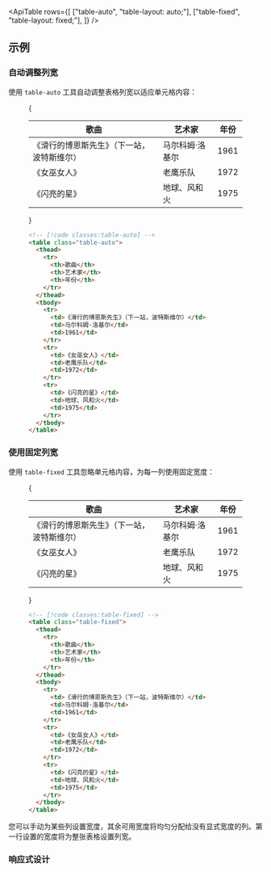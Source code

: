 

<ApiTable
  rows={[
    ["table-auto", "table-layout: auto;"],
    ["table-fixed", "table-layout: fixed;"],
  ]}
/>

## 示例

### 自动调整列宽

使用 `table-auto` 工具自动调整表格列宽以适应单元格内容：

<Figure>

<Example padding={false}>
  {
    <div className="my-8 overflow-hidden">
      <table className="w-full table-auto border-collapse text-sm">
        <thead>
          <tr>
            <th className="border-b border-gray-200 p-4 pt-0 pb-3 pl-8 text-left font-medium text-gray-400 dark:border-gray-600 dark:text-gray-200">
              歌曲
            </th>
            <th className="border-b border-gray-200 p-4 pt-0 pb-3 text-left font-medium text-gray-400 dark:border-gray-600 dark:text-gray-200">
              艺术家
            </th>
            <th className="border-b border-gray-200 p-4 pt-0 pr-8 pb-3 text-left font-medium text-gray-400 dark:border-gray-600 dark:text-gray-200">
              年份
            </th>
          </tr>
        </thead>
        <tbody className="bg-white dark:bg-gray-800">
          <tr>
            <td className="border-b border-gray-100 p-4 pl-8 text-gray-500 dark:border-gray-700 dark:text-gray-400">
              《滑行的博恩斯先生》（下一站，波特斯维尔）
            </td>
            <td className="border-b border-gray-100 p-4 text-gray-500 dark:border-gray-700 dark:text-gray-400">
              马尔科姆·洛基尔
            </td>
            <td className="border-b border-gray-100 p-4 pr-8 text-gray-500 dark:border-gray-700 dark:text-gray-400">
              1961
            </td>
          </tr>
          <tr>
            <td className="border-b border-gray-100 p-4 pl-8 text-gray-500 dark:border-gray-700 dark:text-gray-400">
              《女巫女人》
            </td>
            <td className="border-b border-gray-100 p-4 text-gray-500 dark:border-gray-700 dark:text-gray-400">
              老鹰乐队
            </td>
            <td className="border-b border-gray-100 p-4 pr-8 text-gray-500 dark:border-gray-700 dark:text-gray-400">
              1972
            </td>
          </tr>
          <tr>
            <td className="border-b border-gray-200 p-4 pl-8 text-gray-500 dark:border-gray-600 dark:text-gray-400">
              《闪亮的星》
            </td>
            <td className="border-b border-gray-200 p-4 text-gray-500 dark:border-gray-600 dark:text-gray-400">
              地球、风和火
            </td>
            <td className="border-b border-gray-200 p-4 pr-8 text-gray-500 dark:border-gray-600 dark:text-gray-400">
              1975
            </td>
          </tr>
        </tbody>
      </table>
    </div>
  }
</Example>

```html
<!-- [!code classes:table-auto] -->
<table class="table-auto">
  <thead>
    <tr>
      <th>歌曲</th>
      <th>艺术家</th>
      <th>年份</th>
    </tr>
  </thead>
  <tbody>
    <tr>
      <td>《滑行的博恩斯先生》（下一站，波特斯维尔）</td>
      <td>马尔科姆·洛基尔</td>
      <td>1961</td>
    </tr>
    <tr>
      <td>《女巫女人》</td>
      <td>老鹰乐队</td>
      <td>1972</td>
    </tr>
    <tr>
      <td>《闪亮的星》</td>
      <td>地球、风和火</td>
      <td>1975</td>
    </tr>
  </tbody>
</table>
```

</Figure>

### 使用固定列宽

使用 `table-fixed` 工具忽略单元格内容，为每一列使用固定宽度：

<Figure>

<Example padding={false}>
  {
    <div className="my-8 overflow-hidden">
      <table className="w-full table-fixed border-collapse text-sm">
        <thead>
          <tr>
            <th className="border-b border-gray-200 p-4 pt-0 pb-3 pl-8 text-left font-medium text-gray-400 dark:border-gray-600 dark:text-gray-200">
              歌曲
            </th>
            <th className="border-b border-gray-200 p-4 pt-0 pb-3 text-left font-medium text-gray-400 dark:border-gray-600 dark:text-gray-200">
              艺术家
            </th>
            <th className="border-b border-gray-200 p-4 pt-0 pr-8 pb-3 text-left font-medium text-gray-400 dark:border-gray-600 dark:text-gray-200">
              年份
            </th>
          </tr>
        </thead>
        <tbody className="bg-white dark:bg-gray-800">
          <tr>
            <td className="border-b border-gray-100 p-4 pl-8 text-gray-500 dark:border-gray-700 dark:text-gray-400">
              《滑行的博恩斯先生》（下一站，波特斯维尔）
            </td>
            <td className="border-b border-gray-100 p-4 text-gray-500 dark:border-gray-700 dark:text-gray-400">
              马尔科姆·洛基尔
            </td>
            <td className="border-b border-gray-100 p-4 pr-8 text-gray-500 dark:border-gray-700 dark:text-gray-400">
              1961
            </td>
          </tr>
          <tr>
            <td className="border-b border-gray-100 p-4 pl-8 text-gray-500 dark:border-gray-700 dark:text-gray-400">
              《女巫女人》
            </td>
            <td className="border-b border-gray-100 p-4 text-gray-500 dark:border-gray-700 dark:text-gray-400">
              老鹰乐队
            </td>
            <td className="border-b border-gray-100 p-4 pr-8 text-gray-500 dark:border-gray-700 dark:text-gray-400">
              1972
            </td>
          </tr>
          <tr>
            <td className="border-b border-gray-200 p-4 pl-8 text-gray-500 dark:border-gray-600 dark:text-gray-400">
              《闪亮的星》
            </td>
            <td className="border-b border-gray-200 p-4 text-gray-500 dark:border-gray-600 dark:text-gray-400">
              地球、风和火
            </td>
            <td className="border-b border-gray-200 p-4 pr-8 text-gray-500 dark:border-gray-600 dark:text-gray-400">
              1975
            </td>
          </tr>
        </tbody>
      </table>
    </div>
  }
</Example>

```html
<!-- [!code classes:table-fixed] -->
<table class="table-fixed">
  <thead>
    <tr>
      <th>歌曲</th>
      <th>艺术家</th>
      <th>年份</th>
    </tr>
  </thead>
  <tbody>
    <tr>
      <td>《滑行的博恩斯先生》（下一站，波特斯维尔）</td>
      <td>马尔科姆·洛基尔</td>
      <td>1961</td>
    </tr>
    <tr>
      <td>《女巫女人》</td>
      <td>老鹰乐队</td>
      <td>1972</td>
    </tr>
    <tr>
      <td>《闪亮的星》</td>
      <td>地球、风和火</td>
      <td>1975</td>
    </tr>
  </tbody>
</table>
```

</Figure>

您可以手动为某些列设置宽度，其余可用宽度将均匀分配给没有显式宽度的列。第一行设置的宽度将为整张表格设置列宽。

### 响应式设计

<ResponsiveDesign property="table-layout" defaultClass="table-none" featuredClass="table-fixed" />